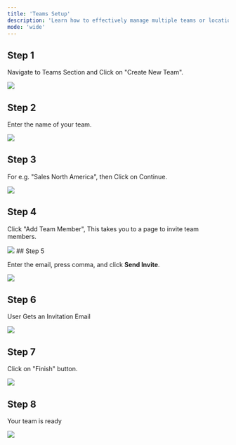 ```yaml
---
title: 'Teams Setup'
description: 'Learn how to effectively manage multiple teams or locations using the team feature.'
mode: 'wide'
---
```


## Step 1

Navigate to Teams Section and Click on "Create New Team".

<Frame><img src="/images/teams_setup/img1.webp" /></Frame>

## Step 2 

Enter the name of your team.

<Frame><img src="/images/teams_setup/img2.webp" /></Frame>

## Step 3 

For e.g. "Sales North America", then Click on Continue.

<Frame><img src="/images/teams_setup/img3.webp" /></Frame>

## Step 4 

Click "Add Team Member", This takes you to a page to invite team members.

<Frame><img src="/images/teams_setup/img4.webp" /></Frame>
## Step 5 

Enter the email, press comma, and click **Send Invite**.

<Frame><img src="/images/teams_setup/img5.webp" /></Frame>

## Step 6

User Gets an Invitation Email

<Frame><img src="/images/teams_setup/img6.webp" /></Frame>

## Step 7

Click on "Finish" button.

<Frame><img src="/images/teams_setup/img7.webp" /></Frame>

## Step 8

Your team is ready

<Frame><img src="/images/teams_setup/img8.webp" /></Frame>